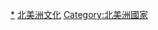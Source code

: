 {{Categories by country|nocat}}

[[Category:各國文化|*]]
[[Category:北美洲文化|]]
[[Category:北美洲國家|Category:北美洲國家]]